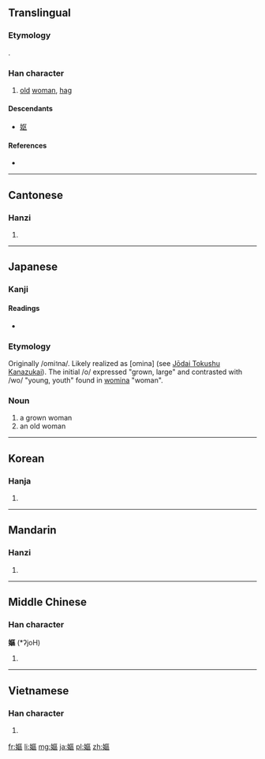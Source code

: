{{also|妪}}
==Translingual==
{{Hani-forms|[[妪]]|嫗}}
===Etymology===
{{Han compound|女|t1=woman|區|ls=psc|c1=s|c2=p}}.

===Han character===
{{Han char|rn=38|rad=女|as=11|sn=14|four=4141<sub>6</sub>|canj=女尸口口 (VSRR)|ids=⿰[[女]][[區]]}}

# [[old]] [[woman]], [[hag]]

====Descendants====
* [[妪]]

====References====
* {{Han ref|kx=0269.230|dkj=06640|dj=0537.130|hdz=21076.040|uh=5AD7|ud=23255|bh=B9E1|bd=47585}}

----

==Cantonese==

===Hanzi===
{{yue-hanzi|jyut=[[jyu2]]|y=yu2|sim=妪}}

# {{defn|lang=yue|sort=女11}}

----

==Japanese==

===Kanji===
{{ja-kanji|grade=|rs=女11}}

====Readings====
* {{ja-readings|on=[[おう]] (ō), [[う]] (u)|kun=[[おうな]] (ouna), [[あたためる]] (atatameru)}}

===Etymology===
Originally /omi<small>1</small>na/. Likely realized as [omina] (see [[w:Jōdai Tokushu Kanazukai|Jōdai Tokushu Kanazukai]]). The initial /o/ expressed "grown, large" and contrasted with /wo/ "young, youth" found in [[女|womina]] "woman".

===Noun===
{{ja-noun|おみな}}

# a grown woman
# an old woman

----

==Korean==

===Hanja===
{{ko-hanja|hangeul=구|rv=gu|mr=ku}}

# {{defn|lang=ko|sort=女11}}

----

==Mandarin==

===Hanzi===
{{cmn-hanzi|sim=妪|pin=[[yǔ]] ([[yu3]]), [[yù]] ([[yu4]])|wg=yü<sup>3</sup>, yü<sup>4</sup>}}

# {{defn|lang=cmn|sort=女11}}

----

==Middle Chinese==

===Han character===
'''嫗''' (*ʔjoH)

# {{defn|lang=zhx-mid|sort=女11}}

----

==Vietnamese==

===Han character===
{{vi-hantu|[[ẩu]]|rs=女11}}

# {{defn|lang=vi|sort=女11}}

[[fr:嫗]]
[[li:嫗]]
[[mg:嫗]]
[[ja:嫗]]
[[pl:嫗]]
[[zh:嫗]]